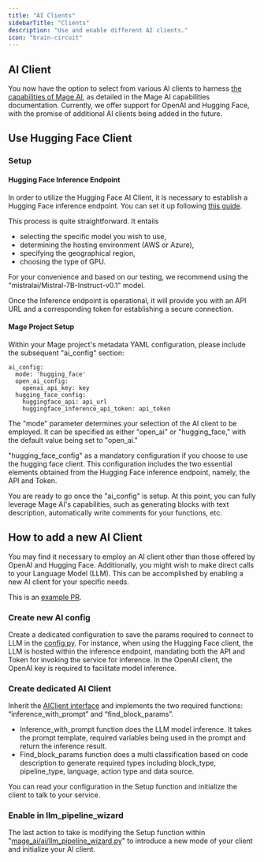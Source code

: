 ```yaml
---
title: "AI Clients"
sidebarTitle: "Clients"
description: "Use and enable different AI clients."
icon: "brain-circuit"
---
```



## AI Client

You now have the option to select from various AI clients to harness
[the capabilities of Mage AI](https://docs.mage.ai/guides/ai/overview), as detailed in the
Mage AI capabilities documentation. Currently, we offer support for OpenAI and Hugging Face,
with the promise of additional AI clients being added in the future.

## Use Hugging Face Client

### Setup

#### Hugging Face Inference Endpoint

In order to utilize the Hugging Face AI Client, it is necessary to establish a Hugging Face inference endpoint.
You can set it up following [this guide](https://huggingface.co/inference-endpoints).

This process is quite straightforward. It entails
- selecting the specific model you wish to use,
- determining the hosting environment (AWS or Azure),
- specifying the geographical region,
- choosing the type of GPU.

For your convenience and based on our testing, we recommend using the
"mistralai/Mistral-7B-Instruct-v0.1" model.

Once the Inference endpoint is operational, it will provide you with an API URL and a corresponding
token for establishing a secure connection.

#### Mage Project Setup
Within your Mage project's metadata YAML configuration, please include the subsequent "ai_config" section:

```
ai_config:
  mode: 'hugging_face'
  open_ai_config:
    openai_api_key: key
  hugging_face_config:
    huggingface_api: api_url
    huggingface_inference_api_token: api_token
```

The "mode" parameter determines your selection of the AI client to be employed.
It can be specified as either "open_ai" or "hugging_face," with the default value being set to "open_ai."

"hugging_face_config" as a mandatory configuration if you choose to use the hugging face client.
This configuration includes the two essential elements obtained from the Hugging Face inference
endpoint, namely, the API and Token.

You are ready to go once the "ai_config" is setup. At this point,
you can fully leverage Mage AI's capabilities, such as generating blocks
with text description, automatically write comments for your functions, etc.

## How to add a new AI Client

You may find it necessary to employ an AI client other than those offered by OpenAI and Hugging Face.
Additionally, you might wish to make direct calls to your Language Model (LLM).
This can be accomplished by enabling a new AI client for your specific needs.

This is an [example PR](https://github.com/mage-ai/mage-ai/pull/3850).

### Create new AI config

Create a dedicated configuration to save the params required to connect to LLM in the [config.py](https://github.com/mage-ai/mage-ai/blob/92c372b24e08148863d799d9afcdd44483c11c89/mage_ai/orchestration/ai/config.py#L19).
For instance, when using the Hugging Face client, the LLM is hosted within the
inference endpoint, mandating both the API and Token for invoking the service
for inference. In the OpenAI client, the OpenAI key is required to facilitate model inference.

### Create dedicated AI Client

Inherit the [AIClient interface](https://github.com/mage-ai/mage-ai/blob/master/mage_ai/ai/ai_client.py)
and implements the two required functions: “inference_with_prompt” and “find_block_params”.

- Inference_with_prompt function does the LLM model inference.
It takes the prompt template, required variables being used in the prompt and
return the inference result.
- Find_block_params function does a multi classification based on code description
to generate required types including block_type, pipeline_type, language,
action type and data source.

You can read your configuration in the Setup function and initialize the client
to talk to your service.

### Enable in llm_pipeline_wizard

The last action to take is modifying the Setup function within "[mage_ai/ai/llm_pipeline_wizard.py](https://github.com/mage-ai/mage-ai/blob/92c372b24e08148863d799d9afcdd44483c11c89/mage_ai/ai/llm_pipeline_wizard.py#L195)"
to introduce a new mode of your client and initialize your AI client.
